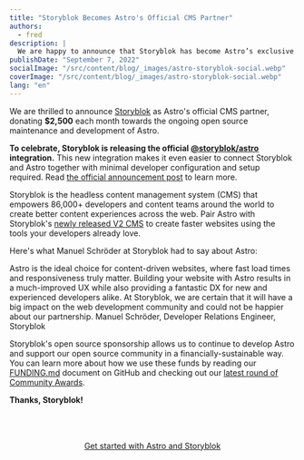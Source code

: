 ```yaml
---
title: "Storyblok Becomes Astro's Official CMS Partner"
authors:
  - fred
description: |
  We are happy to announce that Storyblok has become Astro’s exclusive CMS partner, donating $2,500 each month towards the ongoing open source maintenance and development of Astro.
publishDate: "September 7, 2022"
socialImage: "/src/content/blog/_images/astro-storyblok-social.webp"
coverImage: "/src/content/blog/_images/astro-storyblok-social.webp"
lang: "en"
---
```



We are thrilled to announce [Storyblok](https://www.storyblok.com/?utm_campaign=devex&utm_source=astro&utm_medium=blog) as Astro's official CMS partner, donating **$2,500** each month towards the ongoing open source maintenance and development of Astro.

**To celebrate, Storyblok is releasing the official [@storyblok/astro](https://www.storyblok.com/mp/announcing-storyblok-astro) integration.** This new integration makes it even easier to connect Storyblok and Astro together with minimal developer configuration and setup required. Read [the official announcement post](https://www.storyblok.com/mp/announcing-storyblok-astro) to learn more.

Storyblok is the headless content management system (CMS) that empowers 86,000+ developers and content teams around the world to create better content experiences across the web. Pair Astro with Storyblok's [newly released V2 CMS](https://www.storyblok.com/mp/v2) to create faster websites using the tools your developers already love.

Here's what Manuel Schröder at Storyblok had to say about Astro:

<Testimonial>
	<Icon slot="logo" name="simple-icons:storyblok" width="48" color="#0AB3AF" />
	<span slot="quote">
		Astro is the ideal choice for content-driven websites, where fast load times and responsiveness
		truly matter. Building your website with Astro results in a much-improved UX while also
		providing a fantastic DX for new and experienced developers alike. At Storyblok, we are certain
		that it will have a big impact on the web development community and could not be happier about
		our partnership.
	</span>
	<span slot="cite">Manuel Schröder, Developer Relations Engineer, Storyblok</span>
</Testimonial>

Storyblok's open source sponsorship allows us to continue to develop Astro and support our open source community in a financially-sustainable way. You can learn more about how we use these funds by reading our [FUNDING.md](https://github.com/withastro/.github/blob/main/FUNDING.md) document on GitHub and checking out our [latest round of Community Awards](/blog/contributor-awards-4/).

**Thanks, Storyblok!**

<div
	style="
    display: flex;
    justify-content: center;
    flex-direction: column;
    align-items: center;
    margin-top: 4rem;"
>
	<a class="button-primary" href="https://www.storyblok.com/mp/announcing-storyblok-astro">
		<span>Get started with Astro and Storyblok</span>
	</a>
</div>
